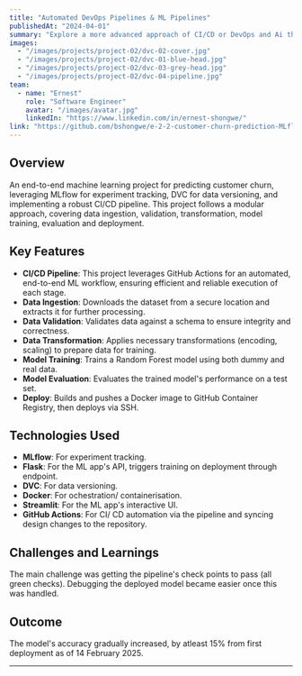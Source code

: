```yaml
---
title: "Automated DevOps Pipelines & ML Pipelines"
publishedAt: "2024-04-01"
summary: "Explore a more advanced approach of CI/CD or DevOps and Ai through this app's ML pipeline."
images:
  - "/images/projects/project-02/dvc-02-cover.jpg"
  - "/images/projects/project-02/dvc-01-blue-head.jpg"
  - "/images/projects/project-02/dvc-03-grey-head.jpg"
  - "/images/projects/project-02/dvc-04-pipeline.jpg"
team:
  - name: "Ernest"
    role: "Software Engineer"
    avatar: "/images/avatar.jpg"
    linkedIn: "https://www.linkedin.com/in/ernest-shongwe/"
link: "https://github.com/bshongwe/e-2-2-customer-churn-prediction-MLflow-DVC"
---
```


## Overview

An end-to-end machine learning project for predicting customer churn, leveraging MLflow for experiment tracking, DVC for data versioning, and implementing a robust CI/CD pipeline. This project follows a modular approach, covering data ingestion, validation, transformation, model training, evaluation and deployment.

## Key Features

- **CI/CD Pipeline**: This project leverages GitHub Actions for an automated, end-to-end ML workflow, ensuring efficient and reliable execution of each stage.
- **Data Ingestion**: Downloads the dataset from a secure location and extracts it for further processing.
- **Data Validation**: Validates data against a schema to ensure integrity and correctness.
- **Data Transformation**: Applies necessary transformations (encoding, scaling) to prepare data for training.
- **Model Training**: Trains a Random Forest model using both dummy and real data.
- **Model Evaluation**: Evaluates the trained model's performance on a test set.
- **Deploy**: Builds and pushes a Docker image to GitHub Container Registry, then deploys via SSH.

## Technologies Used

- **MLflow**: For experiment tracking.
- **Flask**: For the ML app's API, triggers training on deployment through endpoint.
- **DVC**: For data versioning.
- **Docker**: For ochestration/ containerisation.
- **Streamlit**: For the ML app's interactive UI.
- **GitHub Actions**: For CI/ CD automation via the pipeline and syncing design changes to the repository.

## Challenges and Learnings

The main challenge was getting the pipeline's check points to pass (all green checks). Debugging the deployed model became easier once this was handled.

## Outcome

The model's accuracy gradually increased, by atleast 15% from first deployment as of 14 February 2025.

---

